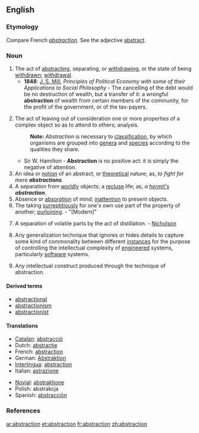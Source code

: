 {{wikipedia}}
==English==

===Etymology===
Compare French ''[[#French|abstraction]]''. See the adjective [[abstract]].

===Noun===
{{en-noun-reg}}

# The act of [[abstracting]], separating, or [[withdrawing]], or the state of being [[withdrawn]]; [[withdrawal]].
#*'''1848''': [[w:John Stuart Mill|J. S. Mill]], ''Principles of Political Economy with some of their Applications to Social Philosophy'' - The cancelling of the debt would be no destruction of wealth, but a transfer of it: a wrongful '''abstraction''' of wealth from certain members of the community, for the profit of the government, or of the tax-payers.
# {{philosophy}} The act of leaving out of consideration one or more properties of a complex object so as to attend to others; analysis.
#: '''Note:''' ''Abstraction'' is necessary to [[classification]], by which organisms are grouped into [[genera]] and [[specie]]s according to the qualities they share.
#*Sir W. Hamilton - '''Abstraction''' is no positive act: it is simply the negative of attention.
# An idea or [[notion]] of an abstract, or [[theoretical]] nature; as, ''to fight for mere '''abstractions'''''.
# A separation from [[worldly]] objects; a [[recluse]] life; as, ''a [[hermit's]] '''abstraction'''''.
# Absence or [[absorption]] of mind; [[inattention]] to present objects.
# The taking [[surreptitiously]] for one's own use part of the property of another; [[purloining]]. - "[Modern]"
# {{chemistry}} A separation of volatile parts by the act of distillation. - [[Nicholson]]
# {{computing}} Any generalization technique that ignores or hides details to capture some kind of commonality between different [[instances]] for the purpose of controlling the intellectual complexity of [[engineered]] systems, particularly [[software]] systems.
# {{computing}} Any intellectual construct produced through the technique of abstraction.

====Derived terms====
*[[abstractional]]
*[[abstractionism]]
*[[abstractionist]]

====Translations====
{{top}}
*[[Catalan]]: [[abstracció]] {{f}}
*Dutch: [[abstractie]] {{f}}
*French: [[abstraction]] {{f}}
*German: [[Abstraktion]] {{f}}
*[[Interlingua]]: [[abstraction]]
*Italian: [[astrazione]] {{f}}
{{mid}}
*[[Novial]]: [[abstraktione]]
*Polish: abstrakcja {{f}}
*Spanish: [[abstracción]] {{f}}
{{bottom}}

===References===
{{R:Century 1911}}
{{R:Webster 1913}}

[[ar:abstraction]]
[[et:abstraction]]
[[fr:abstraction]]
[[zh:abstraction]]